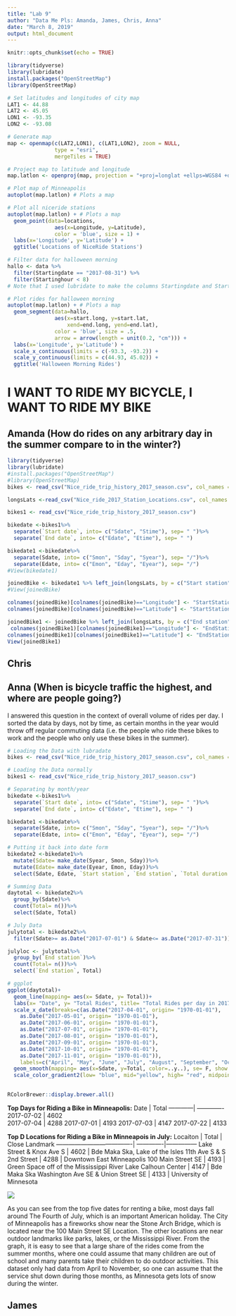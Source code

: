 ---
title: "Lab 9"
author: "Data Me Pls: Amanda, James, Chris, Anna"
date: "March 8, 2019"
output: html_document
---

```{r setup, include=FALSE}
knitr::opts_chunk$set(echo = TRUE)
```
```{r eval= FALSE}
library(tidyverse)
library(lubridate)
install.packages("OpenStreetMap")
library(OpenStreetMap)

# Set latitudes and longitudes of city map
LAT1 <- 44.88 
LAT2 <- 45.05
LON1 <- -93.35
LON2 <- -93.08

# Generate map
map <- openmap(c(LAT2,LON1), c(LAT1,LON2), zoom = NULL,
               type = "esri",
               mergeTiles = TRUE)

# Project map to latitude and longitude
map.latlon <- openproj(map, projection = "+proj=longlat +ellps=WGS84 +datum=WGS84 +no_defs")

# Plot map of Minneapolis
autoplot(map.latlon) # Plots a map 

# Plot all niceride stations
autoplot(map.latlon) + # Plots a map 
  geom_point(data=locations, 
               aes(x=Longitude, y=Latitude), 
               color = 'blue', size = 1) +
  labs(x='Longitude', y='Latitude') +
  ggtitle('Locations of NiceRide Stations')

# Filter data for halloween morning
hallo <- data %>%
  filter(Startingdate == "2017-08-31") %>%
  filter(Startinghour < 8)
# Note that I used lubridate to make the columns Startingdate and Startinghour

# Plot rides for halloween morning
autoplot(map.latlon) + # Plots a map 
  geom_segment(data=hallo, 
               aes(x=start.long, y=start.lat,
                   xend=end.long, yend=end.lat), 
               color = 'blue', size = .5,
               arrow = arrow(length = unit(0.2, "cm"))) +
  labs(x='Longitude', y='Latitude') +
  scale_x_continuous(limits = c(-93.3, -93.2)) +
  scale_y_continuous(limits = c(44.93, 45.02)) +
  ggtitle('Halloween Morning Rides')

```

# I WANT TO RIDE MY BICYCLE, I WANT TO RIDE MY BIKE

## Amanda (How do rides on any arbitrary day in the summer compare to in the winter?)

```{r eval= FALSE}
library(tidyverse)
library(lubridate)
#install.packages("OpenStreetMap")
#library(OpenStreetMap)
bikes <- read_csv("Nice_ride_trip_history_2017_season.csv", col_names = TRUE, col_types= cols(`Start date`= col_datetime(format="%m/%d/%Y %H:%M"), `End date`= col_datetime(format="%m/%d/%Y %H:%M")))

longsLats <-read_csv("Nice_ride_2017_Station_Locations.csv", col_names = TRUE)

bikes1 <- read_csv("Nice_ride_trip_history_2017_season.csv")

bikedate <-bikes1%>%
  separate(`Start date`, into= c("Sdate", "Stime"), sep= " ")%>%
  separate(`End date`, into= c("Edate", "Etime"), sep= " ")

bikedate1 <-bikedate%>%
  separate(Sdate, into= c("Smon", "Sday", "Syear"), sep= "/")%>%
  separate(Edate, into= c("Emon", "Eday", "Eyear"), sep= "/")
#View(bikedate1)

joinedBike <- bikedate1 %>% left_join(longsLats, by = c("Start station" = "Name"))
#View(joinedBike)

colnames(joinedBike)[colnames(joinedBike)=="Longitude"] <- "StartStationLongitude"
colnames(joinedBike)[colnames(joinedBike)=="Latitude"] <- "StartStationLatitude"

joinedBike1 <- joinedBike %>% left_join(longsLats, by = c("End station" = "Name"))
 colnames(joinedBike1)[colnames(joinedBike1)=="Longitude"] <- "EndStationLongitude"
colnames(joinedBike1)[colnames(joinedBike1)=="Latitude"] <- "EndStationLatitude" 
View(joinedBike1)

```

## Chris

## Anna (When is bicycle traffic the highest, and where are people going?)
I answered this question in the context of overall volume of rides per day. I sorted the data by days, not by time, as certain months in the year would throw off regular commuting data (i.e. the people who ride these bikes to work and the people who only use these bikes in the summer). 

```{r, eval= FALSE}
# Loading the Data with lubradate
bikes <- read_csv("Nice_ride_trip_history_2017_season.csv", col_names = TRUE, col_types= cols(`Start date`= col_datetime(format="%m/%d/%Y %H:%M"), `End date`= col_datetime(format="%m/%d/%Y %H:%M")))

# Loading the Data normally
bikes1 <- read_csv("Nice_ride_trip_history_2017_season.csv")

# Separating by month/year
bikedate <-bikes1%>%
  separate(`Start date`, into= c("Sdate", "Stime"), sep= " ")%>%
  separate(`End date`, into= c("Edate", "Etime"), sep= " ")

bikedate1 <-bikedate%>%
  separate(Sdate, into= c("Smon", "Sday", "Syear"), sep= "/")%>%
  separate(Edate, into= c("Emon", "Eday", "Eyear"), sep= "/")

# Putting it back into date form
bikedate2 <-bikedate1%>%
  mutate(Sdate= make_date(Syear, Smon, Sday))%>%
  mutate(Edate= make_date(Eyear, Emon, Eday))%>%
  select(Sdate, Edate, `Start station`, `End station`, `Total duration (Seconds)`)

# Summing Data
daytotal <- bikedate2%>%
  group_by(Sdate)%>%
  count(Total= n())%>%
  select(Sdate, Total)

# July Data
julytotal <- bikedate2%>%
  filter(Sdate>= as.Date("2017-07-01") & Sdate<= as.Date("2017-07-31"))

julyloc <- julytotal%>%
  group_by(`End station`)%>%
  count(Total= n())%>%
  select(`End station`, Total)

# ggplot
ggplot(daytotal)+
  geom_line(mapping= aes(x= Sdate, y= Total))+
  labs(x= "Date", y= "Total Rides", title= "Total Rides per day in 2017")+
  scale_x_date(breaks=c(as.Date("2017-04-01", origin= "1970-01-01"),
    as.Date("2017-05-01", origin= "1970-01-01"),
    as.Date("2017-06-01", origin= "1970-01-01"),
    as.Date("2017-07-01", origin= "1970-01-01"),
    as.Date("2017-08-01", origin= "1970-01-01"),
    as.Date("2017-09-01", origin= "1970-01-01"),
    as.Date("2017-10-01", origin= "1970-01-01"),
    as.Date("2017-11-01", origin= "1970-01-01")),
    labels=c("April", "May", "June", "July", "August", "September", "October", "November"))+
  geom_smooth(mapping= aes(x=Sdate, y=Total, color=..y..), se= F, show.legend= F)+
  scale_color_gradient2(low= "blue", mid="yellow", high= "red", midpoint= median(daytotal$Total))
  

RColorBrewer::display.brewer.all()

```
__Top Days for Riding a Bike in Minneapolis:__
Date        | Total 
------------| ------------- 
2017-07-02  | 4602       
2017-07-04  | 4288
2017-07-01  | 4193
2017-07-03  | 4147
2017-07-22  | 4133

__Top D Locations for Riding a Bike in Minneapois in July:__
Locaiton                             | Total        | Close Landmark
-------------------------------------| -------------|---------------
Lake Street & Knox Ave S             | 4602         | Bde Maka Ska, Lake of the Isles
11th Ave S & S 2nd Street            | 4288         | Downtown East Minneapolis
100 Main Street SE                   | 4193         | Green Space off of the Mississippi River
Lake Calhoun Center                  | 4147         | Bde Maka Ska
Washington Ave SE & Union Street SE  | 4133         | University of Minnesota

![](Plots/Anna's Plot.png)

As you can see from the top five dates for renting a bike, most days fall around The Fourth of July, which is an important American holiday. The City of Minneapolis has a fireworks show near the Stone Arch Bridge, which is located near the 100 Main Street SE Location. The other locations are near outdoor landmarks like parks, lakes, or the Mississippi River. From the graph, it is easy to see that a large share of the rides come from the summer months, where one could assume that many children are out of school and many parents take their children to do outdoor activities. This dataset only had data from April to November, so one can assume that the service shut down during those months, as Minnesota gets lots of snow during the winter. 

## James

